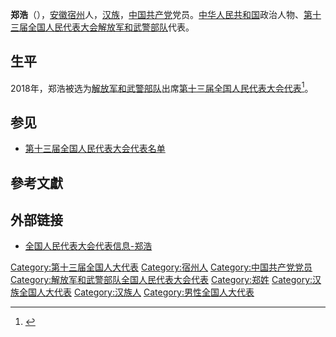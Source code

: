 {{Infobox person
|name=郑浩
|birth_date={{birth year and age|1990|5}}
|ancestor=[[安徽|安徽]][[宿州|宿州]]
|nationality={{PRC}}
|title=[[全国人大代表|全国人大代表]]
|ethnicity=[[汉族|汉族]]
|gender=男
|party={{cpc}}
|website=[http://210.82.31.1:8084/delegate/viewDelegate.action?dbid=131147 全国人大代表数据库]
}}
'''郑浩'''（{{bd|1990年|5月}}），[[安徽|安徽]][[宿州|宿州]]人，[[汉族|汉族]]，[[中国共产党|中国共产党]]党员。[[中华人民共和国|中华人民共和国]]政治人物、[[第十三届全国人民代表大会|第十三届全国人民代表大会]][[解放军和武警部队|解放军和武警部队]]代表{{refnest|{{Cite web|url=http://210.82.31.1:8084/delegate/viewDelegate.action?dbid=131147|title=全国人民代表大会代表信息-郑浩|accessdate=2020-03-16|work=中国人大网}}}}。

==生平==
2018年，郑浩被选为[[解放军和武警部队|解放军和武警部队]]出席[[第十三届全国人民代表大会|第十三届全国人民代表大会]][[第十三届全国人民代表大会代表|代表]]<ref>{{Cite web|title=中华人民共和国第十三届全国人民代表大会代表名单|url=http://www.gov.cn/xinwen/2018-02/24/content_5268538.htm|accessdate=2020-03-16|work=中国政府网}}</ref>。

==参见==
* [[第十三届全国人民代表大会代表名单|第十三届全国人民代表大会代表名单]]

==參考文獻==
{{reflist}}

==外部链接==
{{Portal|中国|政治}}
* [http://210.82.31.1:8084/delegate/viewDelegate.action?dbid=131147 全国人民代表大会代表信息-郑浩]

{{中国政治人物小作品}}
[[Category:第十三届全国人大代表|Category:第十三届全国人大代表]]
[[Category:宿州人|Category:宿州人]]
[[Category:中国共产党党员|Category:中国共产党党员]]
[[Category:解放军和武警部队全国人民代表大会代表|Category:解放军和武警部队全国人民代表大会代表]]
[[Category:郑姓|Category:郑姓]]
[[Category:汉族全国人大代表|Category:汉族全国人大代表]]
[[Category:汉族人|Category:汉族人]]
[[Category:男性全国人大代表|Category:男性全国人大代表]]